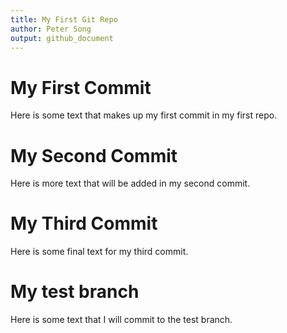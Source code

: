 ```yaml
---
title: My First Git Repo
author: Peter Song
output: github_document
---
```


# My First Commit
Here is some text that makes up my first commit in my first repo.

# My Second Commit
Here is more text that will be added in my second commit.

# My Third Commit
Here is some final text for my third commit.

# My test branch 
Here is some text that I will commit to the test branch.